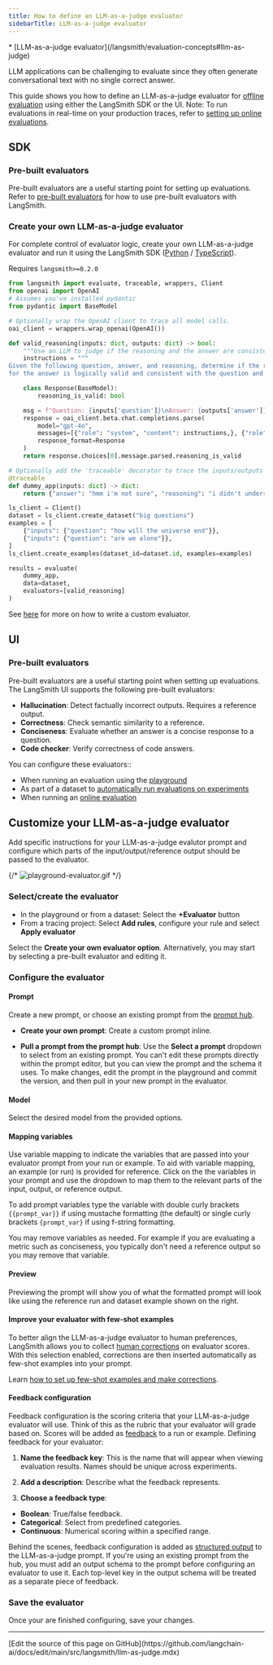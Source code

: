 ```yaml
---
title: How to define an LLM-as-a-judge evaluator
sidebarTitle: LLM-as-a-judge evaluator
---
```


<Info>
* [LLM-as-a-judge evaluator](/langsmith/evaluation-concepts#llm-as-judge)
</Info>

LLM applications can be challenging to evaluate since they often generate conversational text with no single correct answer.

This guide shows you how to define an LLM-as-a-judge evaluator for [offline evaluation](/langsmith/evaluation-concepts#offline-evaluation) using either the LangSmith SDK or the UI. Note: To run evaluations in real-time on your production traces, refer to [setting up online evaluations](/langsmith/online-evaluations#configure-llm-as-judge-evaluators).

## SDK

### Pre-built evaluators

Pre-built evaluators are a useful starting point for setting up evaluations. Refer to [pre-built evaluators](/langsmith/prebuilt-evaluators) for how to use pre-built evaluators with LangSmith.

### Create your own LLM-as-a-judge evaluator

For complete control of evaluator logic, create your own LLM-as-a-judge evaluator and run it using the LangSmith SDK ([Python](https://docs.smith.langchain.com/reference/python/reference) / [TypeScript](https://docs.smith.langchain.com/reference/js)).

Requires `langsmith>=0.2.0`

```python
from langsmith import evaluate, traceable, wrappers, Client
from openai import OpenAI
# Assumes you've installed pydantic
from pydantic import BaseModel

# Optionally wrap the OpenAI client to trace all model calls.
oai_client = wrappers.wrap_openai(OpenAI())

def valid_reasoning(inputs: dict, outputs: dict) -> bool:
    """Use an LLM to judge if the reasoning and the answer are consistent."""
    instructions = """
Given the following question, answer, and reasoning, determine if the reasoning
for the answer is logically valid and consistent with the question and the answer."""

    class Response(BaseModel):
        reasoning_is_valid: bool

    msg = f"Question: {inputs['question']}\nAnswer: {outputs['answer']}\nReasoning: {outputs['reasoning']}"
    response = oai_client.beta.chat.completions.parse(
        model="gpt-4o",
        messages=[{"role": "system", "content": instructions,}, {"role": "user", "content": msg}],
        response_format=Response
    )
    return response.choices[0].message.parsed.reasoning_is_valid

# Optionally add the 'traceable' decorator to trace the inputs/outputs of this function.
@traceable
def dummy_app(inputs: dict) -> dict:
    return {"answer": "hmm i'm not sure", "reasoning": "i didn't understand the question"}

ls_client = Client()
dataset = ls_client.create_dataset("big questions")
examples = [
    {"inputs": {"question": "how will the universe end"}},
    {"inputs": {"question": "are we alone"}},
]
ls_client.create_examples(dataset_id=dataset.id, examples=examples)

results = evaluate(
    dummy_app,
    data=dataset,
    evaluators=[valid_reasoning]
)
```

See [here](/langsmith/code-evaluator) for more on how to write a custom evaluator.

## UI

### Pre-built evaluators

Pre-built evaluators are a useful starting point when setting up evaluations. The LangSmith UI supports the following pre-built evaluators:

* **Hallucination**: Detect factually incorrect outputs. Requires a reference output.
* **Correctness**: Check semantic similarity to a reference.
* **Conciseness**: Evaluate whether an answer is a concise response to a question.
* **Code checker**: Verify correctness of code answers.

You can configure these evaluators::

* When running an evaluation using the [playground](/langsmith/observability-concepts#prompt-playground)
* As part of a dataset to [automatically run evaluations on experiments](/langsmith/bind-evaluator-to-dataset)
* When running an [online evaluation](/langsmith/online-evaluations#configure-llm-as-judge-evaluators)

## Customize your LLM-as-a-judge evaluator

Add specific instructions for your LLM-as-a-judge evalutor prompt and configure which parts of the input/output/reference output should be passed to the evaluator.

{/* ![playground-evaluator.gif](/langsmith/images/playground-evaluator.gif) */}

### Select/create the evaluator

* In the playground or from a dataset: Select the **+Evaluator** button
* From a tracing project: Select **Add rules**, configure your rule and select **Apply evaluator**

Select the **Create your own evaluator option**. Alternatively, you may start by selecting a pre-built evaluator and editing it.

### Configure the evaluator

#### Prompt

Create a new prompt, or choose an existing prompt from the [prompt hub](/langsmith/prompt-engineering-quickstart).

* **Create your own prompt**: Create a custom prompt inline.

* **Pull a prompt from the prompt hub**: Use the **Select a prompt** dropdown to select from an existing prompt. You can't edit these prompts directly within the prompt editor, but you can view the prompt and the schema it uses. To make changes, edit the prompt in the playground and commit the version, and then pull in your new prompt in the evaluator.

#### Model

Select the desired model from the provided options.

#### Mapping variables

Use variable mapping to indicate the variables that are passed into your evaluator prompt from your run or example. To aid with variable mapping, an example (or run) is provided for reference. Click on the the variables in your prompt and use the dropdown to map them to the relevant parts of the input, output, or reference output.

To add prompt variables type the variable with double curly brackets `{{prompt_var}}` if using mustache formatting (the default) or single curly brackets `{prompt_var}` if using f-string formatting.

You may remove variables as needed. For example if you are evaluating a metric such as conciseness, you typically don't need a reference output so you may remove that variable.

#### Preview

Previewing the prompt will show you of what the formatted prompt will look like using the reference run and dataset example shown on the right.

#### Improve your evaluator with few-shot examples

To better align the LLM-as-a-judge evaluator to human preferences, LangSmith allows you to collect [human corrections](/langsmith/create-few-shot-evaluators#make-corrections) on evaluator scores. With this selection enabled, corrections are then inserted automatically as few-shot examples into your prompt.

Learn [how to set up few-shot examples and make corrections](/langsmith/create-few-shot-evaluators).

#### Feedback configuration

Feedback configuration is the scoring criteria that your LLM-as-a-judge evaluator will use. Think of this as the rubric that your evaluator will grade based on. Scores will be added as [feedback](/langsmith/observability-concepts#feedback) to a run or example. Defining feedback for your evaluator:

1. **Name the feedback key**: This is the name that will appear when viewing evaluation results. Names should be unique across experiments.

2. **Add a description**: Describe what the feedback represents.

3. **Choose a feedback type**:

* **Boolean**: True/false feedback.
* **Categorical**: Select from predefined categories.
* **Continuous**: Numerical scoring within a specified range.

Behind the scenes, feedback configuration is added as [structured output](https://python.langchain.com/docs/concepts/structured_outputs/) to the LLM-as-a-judge prompt. If you're using an existing prompt from the hub, you must add an output schema to the prompt before configuring an evaluator to use it. Each top-level key in the output schema will be treated as a separate piece of feedback.

### Save the evaluator

Once your are finished configuring, save your changes.

---

<Callout icon="pen-to-square" iconType="regular">
  [Edit the source of this page on GitHub](https://github.com/langchain-ai/docs/edit/main/src/langsmith/llm-as-judge.mdx)
</Callout>
